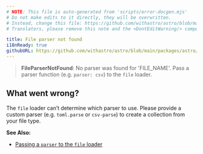 ```yaml
---
# NOTE: This file is auto-generated from 'scripts/error-docgen.mjs'
# Do not make edits to it directly, they will be overwritten.
# Instead, change this file: https://github.com/withastro/astro/blob/main/packages/astro/src/core/errors/errors-data.ts
# Translators, please remove this note and the <DontEditWarning/> component.

title: File parser not found
i18nReady: true
githubURL: https://github.com/withastro/astro/blob/main/packages/astro/src/core/errors/errors-data.ts
---
```


<DontEditWarning />


> **FileParserNotFound**: No parser was found for 'FILE_NAME'. Pass a parser function (e.g. `parser: csv`) to the `file` loader.

## What went wrong?
The `file` loader can’t determine which parser to use. Please provide a custom parser (e.g. `toml.parse` or `csv-parse`) to create a collection from your file type.

**See Also:**
-  [Passing a `parser` to the `file` loader](/vi/guides/content-collections/#parser-function)


